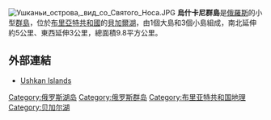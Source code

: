 [[File:Ушканьи_острова,_вид_со_Святого_Носа.JPG|thumb]]
'''烏什卡尼群島'''是[[俄羅斯|俄羅斯]]的小型[[群島|群島]]，位於[[布里亞特共和國|布里亞特共和國]]的[[貝加爾湖|貝加爾湖]]，由1個大島和3個小島組成，南北延伸約5公里、東西延伸3公里，總面積9.8平方公里。

==外部連結==
* [http://rjl.us/lslbi/baikal/photo/ushkan.htm Ushkan Islands] {{Wayback|url=http://rjl.us/lslbi/baikal/photo/ushkan.htm |date=20200930162508 }}

{{Coord|53|51|N|108|37|E|display=title}}
{{Russia-geo-stub}}
[[Category:俄罗斯湖岛|Category:俄罗斯湖岛]]
[[Category:俄罗斯群岛|Category:俄罗斯群岛]]
[[Category:布里亚特共和国地理|Category:布里亚特共和国地理]]
[[Category:贝加尔湖|Category:贝加尔湖]]